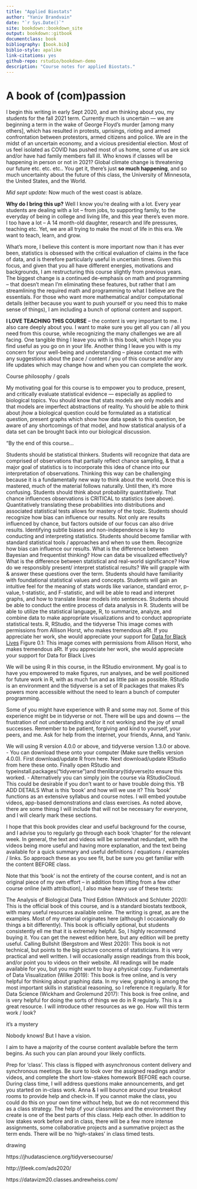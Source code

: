 ```yaml
--- 
title: "Applied Biostats"
author: "Yaniv Brandvain"
date: "`r Sys.Date()`"
site: bookdown::bookdown_site
output: bookdown::gitbook
documentclass: book
bibliography: [book.bib]
biblio-style: apalike
link-citations: yes
github-repo: rstudio/bookdown-demo
description: "Course notes for applied Biostats."
---
```


# A book of (com)passion

I begin this writing in early Sept 2020, and am thinking about you, my students for the fall 2021 term. Currently much is uncertain — we are beginning a term in the wake of George Floyd's murder [among many others], which has resulted in protests, uprisings, rioting and armed confrontation between protestors, armed citizens and police. We are in the midst of an uncertain economy, and a vicious presidential election. Most of us feel isolated as COVID has pushed most of us home, some of us are sick and/or have had family members fall ill. Who knows if classes will be happening in person or not in 2021? Global climate change is threatening our future etc. etc. etc.. You get it, there's just **so much happening**, and so much uncertainty about the future of this class, the University of Minnesota, the United States, and the World.

*Mid sept update:* Now much of the west coast is ablaze.

**Why do I bring this up?** Well I know you're dealing with a lot. Every year students are dealing with a lot -- from jobs, to supporting family, to the everyday of being in college and living life, and this year there's even more. I too have a lot -- A 14 month-old daughter, research and life pressures, teaching etc. Yet, we are all trying to make the most of life in this era. We want to teach, learn, and grow.

What's more, I believe this content is more important now than it has ever been, statistics is obsessed with the critical evaluation of claims in the face of data, and is therefore particularly useful in uncertain times. Given this focus, and given that you all have different energies, motivations and backgrounds, I am restructuring this course slightly from previous years. The biggest change is a continued de-emphasis on math and programming -- that doesn't mean I'm eliminating these features, but rather that I am streamlining the required math and programming to what I believe are the essentials. For those who want more mathematical and/or computational details (either because you want to push yourself or you need this to make sense of things), I am including a bunch of optional content and support.

**I LOVE TEACHING THIS COURSE** -- the content is very important to me. I also care deeply about you. I want to make sure you get all you can / all you need from this course, while recognizing the many challenges we are all facing. One tangible thing I leave you with is this book, which I hope you find useful as you go on in your life. Another thing I leave you with is my concern for your well-being and understanding -- please contact me with any suggestions about the pace / content / you of this course and/or any life updates which may change how and when you can complete the work.

Course philosophy / goals

My motivating goal for this course is to empower you to produce, present, and critically evaluate statistical evidence — especially as applied to biological topics. You should know that stats models are only models and that models are imperfect abstractions of reality. Yu should be able to think about jhow a biological question could be formulated as a statistical question, present graphs which show how data speak to this question, be aware of any shortcomings of that model, and how statistical analysis of a data set can be brought back into our biological discussion.

“By the end of this course…

Students should be statistical thinkers. Students will recognize that data are comprised of observations that partially reflect chance sampling, & that a major goal of statistics is to incorporate this idea of chance into our interpretation of observations. Thinking this way can be challenging because it is a fundamentally new way to think about the world. Once this is mastered, much of the material follows naturally. Until then, it's more confusing.
Students should think about probability quantitatively. That chance influences observations is CRITICAL to statistics (see above). Quantitatively translating these probabilities into distributions and associated statistical tests allows for mastery of the topic.
Students should recognize how bias can influence our results. Not only are results influenced by chance, but factors outside of our focus can also drive results. Identifying subtle biases and non-independence is key to conducting and interpreting statistics.
Students should become familiar with standard statistical tools / approaches and when to use them. Recognize how bias can influence our results. What is the difference between Bayesian and frequentist thinking? How can data be visualized effectively? What is the difference between statistical and real-world significance? How do we responsibly present/ interpret statistical results? We will grapple with & answer these questions over the term.
Students should have familiarity with foundational statistical values and concepts. Students will gain an intuitive feel for the meaning of stats words like variance, standard error, p-value, t-statistic, and F-statistic, and will be able to read and interpret graphs, and how to translate linear models into sentences.
Students should be able to conduct the entire process of data analysis in R. Students will be able to utilize the statistical language, R, to summarize, analyze, and combine data to make appropriate visualizations and to conduct appropriate statistical tests.
R, RStudio, and the tidyverse
This image comes with permissions from Allison Horst, who makes tremendous aRt. If you appreciate her work, she would appreciate your support for [Data for Black Lives](https://d4bl.org/)
Figure 0.1: This image comes with permissions from Allison Horst, who makes tremendous aRt. If you appreciate her work, she would appreciate your support for Data for Black Lives

We will be using R in this course, in the RStudio environment. My goal is to have you empowered to make figures, run analyses, and be well positioned for future work in R, with as much fun and as little pain as possible. RStudio is an environment and the tidyverse is a set of R packages that makes R's powers more accessible without the need to learn a bunch of computer programming.

Some of you might have experience with R and some may not. Some of this experience might be in tidyverse or not. There will be ups and downs — the frustration of not understanding and/or it not working and the joy of small successes. Remember to be patient, forgiving and kind to yourself, your peers, and me. Ask for help from the internet, your friends, Anna, and Yaniv.

We will using R version 4.0.0 or above, and tidyverse version 1.3.0 or above.
- You can download these onto your computer (Make sure theRis version 4.0.0).
First download/update R from here.
Next download/update RStudio from here these onto.
Finally open RStudio and typeinstall.packages("tidyverse")and thenlibrary(tidyverse)to ensure this worked.
- Alternatively you can simply join the course via RStudioCloud. This could be desirable if you don't want to or have trouble doing this. YB ADD DETAILS
What is this ‘book' and how will we use it?
This ‘book' functions as an extensive syllabus and course notes. I will embed youtube videos, app-based demonstrations and class exercises. As noted above, there are some thinsg I will include that will not be necessary for everyone, and I will clearly mark these sections.

I hope that this book provides clear and useful background for the course, and I advise you to regularly go through each book ‘chapter' for the relevant week. In general, the text and videos will be somewhat redundant, with the videos being more useful and having more explanation, and the text being available for a quick summary and useful definitions / equations / examples / links. So approach these as you see fit, but be sure you get familiar with the content BEFORE class.

Note that this ‘book' is not the entirety of the course content, and is not an original piece of my own effort -- in addition from lifting from a few other course online (with attribution), I also make heavy use of these texts:

The Analysis of Biological Data Third Edition (Whitlock and Schluter 2020): This is the official book of this course, and is a standard biostats textbook, with many useful resources available online. The writing is great, as are the examples. Most of my material originates here (although I occasionally do things a bit differently). This book is officially optional, but students consistently ell me that it is extremely helpful. So, I highly recommend buying it. You can get the newest edition here, but any edition will be pretty useful.
Calling Bullshit (Bergstrom and West 2020): This book is not technical, but points to the big picture concerns of statisticians. It is very practical and well written. I will occasionally assign readings from this book, and/or point you to videos on their website. All readings will be made available for you, but you might want to buy a physical copy.
Fundamentals of Data Visualization (Wilke 2019): This book is free online, and is very helpful for thinking about graphing data. In my view, graphing is among the most important skills in statistical reasoning, so I reference it regularly.
R for Data Science (Wickham and Grolemund 2017): This book is free online, and is very helpful for doing the sorts of things we do in R regularly. This is a great resource.
I will introduce other resources as we go.
How will this term work / look?

it's a mystery

Nobody knows! But I have a vision.

I aim to have a majority of the course content available before the term begins. As such you can plan around your likely conflicts.

Prep for ‘class'. This class is flipped with asynchronous content delivery and synchronous meetings.
Be sure to look over the assigned readings and/or videos, and complete the short low-stakes homework BEFORE each course.
During class time, I will address questions make announcements, and get you started on in-class work. Anna & I will bounce around your breakout rooms to provide help and check-in. If you cannot make the class, you could do this on your own time without help, but we do not recommend this as a class strategy.
The help of your classmates and the environment they create is one of the best parts of this class. Help each other.
In addition to low stakes work before and in class, there will be a few more intense assignments, some collaborative projects and a summative project as the term ends. There will be no ‘high-stakes' in class timed tests.

drawing

https://jhudatascience.org/tidyversecourse/

http://jtleek.com/ads2020/

https://datavizm20.classes.andrewheiss.com/
